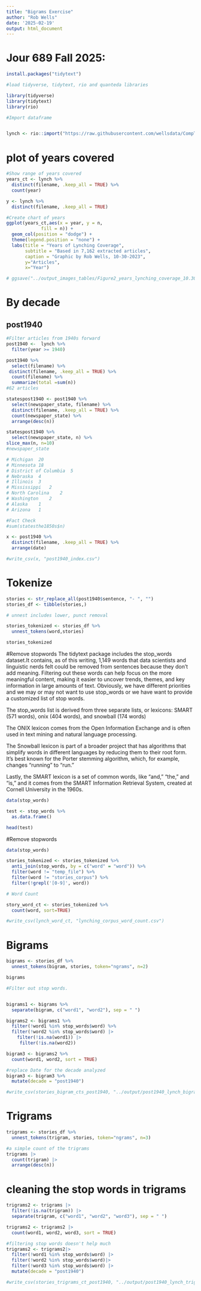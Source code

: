 ```yaml
---
title: "Bigrams Exercise"
author: "Rob Wells"
date: '2025-02-19'
output: html_document
---
```


# Jour 689 Fall 2025:

```r

install.packages("tidytext")
```

```r
#load tidyverse, tidytext, rio and quanteda libraries

library(tidyverse)
library(tidytext)
library(rio)


```

```r
#Import dataframe 


lynch <- rio::import("https://raw.githubusercontent.com/wellsdata/CompText_Jour/refs/heads/main/data/articles_oct_19.csv")

```

# plot of years covered

```r

#Show range of years covered
years_ct <- lynch %>%
  distinct(filename, .keep_all = TRUE) %>% 
  count(year)

y <- lynch %>%
  distinct(filename, .keep_all = TRUE)

#Create chart of years
ggplot(years_ct,aes(x = year, y = n,
             fill = n)) +
  geom_col(position = "dodge") + 
  theme(legend.position = "none") +
  labs(title = "Years of Lynching Coverage",
       subtitle = "Based in 7,162 extracted articles",
       caption = "Graphic by Rob Wells, 10-30-2023",
       y="Articles",
       x="Year")

# ggsave("../output_images_tables/Figure2_years_lynching_coverage_10.30.23.png",device = "png",width=9,height=6, dpi=800)
```

# By decade

## post1940

```r
#Filter articles from 1940s forward
post1940 <-  lynch %>% 
  filter(year >= 1940)

post1940 %>% 
  select(filename) %>% 
 distinct(filename, .keep_all = TRUE) %>% 
  count(filename) %>% 
  summarize(total =sum(n)) 
#62 articles 

statespost1940 <- post1940 %>% 
  select(newspaper_state, filename) %>% 
  distinct(filename, .keep_all = TRUE) %>% 
  count(newspaper_state) %>% 
  arrange(desc(n))

statespost1940 %>% 
  select(newspaper_state, n) %>% 
slice_max(n, n=10)
#newspaper_state

# Michigan	20			
# Minnesota	18			
# District of Columbia	5			
# Nebraska	4			
# Illinois	3			
# Mississippi	2			
# North Carolina	2			
# Washington	2			
# Alaska	1			
# Arizona	1	

#Fact Check
#sum(statesthe1850s$n)

x <- post1940 %>% 
  distinct(filename, .keep_all = TRUE) %>% 
  arrange(date)

#write_csv(x, "post1940_index.csv")
```

# Tokenize

```r

stories <- str_replace_all(post1940$sentence, "- ", "")
stories_df <- tibble(stories,)

# unnest includes lower, punct removal

stories_tokenized <- stories_df %>%
  unnest_tokens(word,stories)

stories_tokenized
```


#Remove stopwords
The tidytext package includes the stop_words dataset.It contains, as of this writing, 1,149 words that data scientists and linguistic nerds felt could be removed from sentences because they don't add meaning. Filtering out these words can help focus on the more meaningful content, making it easier to uncover trends, themes, and key information in large amounts of text. Obviously, we have different priorities and we may or may not want to use stop_words or we have want to provide a customized list of stop words.

The stop_words list is derived from three separate lists, or lexicons: SMART (571 words), onix (404 words), and snowball (174 words)

The ONIX lexicon comes from the Open Information Exchange and is often used in text mining and natural language processing. 

The Snowball lexicon is part of a broader project that has algorithms that simplify words in different languages by reducing them to their root form. It's best known for the Porter stemming algorithm, which, for example, changes "running" to "run." 

Lastly, the SMART lexicon is a set of common words, like "and," "the," and "is," and it comes from the SMART Information Retrieval System, created at Cornell University in the 1960s.

```r
data(stop_words)

test <- stop_words %>% 
  as.data.frame()

head(test)
```

#Remove stopwords
```r

data(stop_words)

stories_tokenized <- stories_tokenized %>%
  anti_join(stop_words, by = c("word" = "word")) %>%
  filter(word != "temp_file") %>%
  filter(word != "stories_corpus") %>%
  filter(!grepl('[0-9]', word))

# Word Count

story_word_ct <- stories_tokenized %>%
  count(word, sort=TRUE)

#write_csv(lynch_word_ct, "lynching_corpus_word_count.csv")

```

# Bigrams

```r
bigrams <- stories_df %>%
  unnest_tokens(bigram, stories, token="ngrams", n=2)

bigrams

#Filter out stop words.


bigrams1 <- bigrams %>%
  separate(bigram, c("word1", "word2"), sep = " ")

bigrams2 <- bigrams1 %>%
  filter(!word1 %in% stop_words$word) %>%
  filter(!word2 %in% stop_words$word) |> 
    filter(!is.na(word1)) |> 
     filter(!is.na(word2))

bigram3 <- bigrams2 %>%
  count(word1, word2, sort = TRUE)

#replace Date for the decade analyzed
bigram3 <- bigram3 %>% 
  mutate(decade = "post1940")

#write_csv(stories_bigram_cts_post1940, "../output/post1940_lynch_bigram_count.csv")

```

# Trigrams

```r
trigrams <- stories_df %>%
  unnest_tokens(trigram, stories, token="ngrams", n=3)

#a simple count of the trigrams
trigrams |> 
  count(trigram) |> 
  arrange(desc(n))
```

# cleaning the stop words in trigrams
```r
trigrams2 <- trigrams |> 
  filter(!is.na(trigram)) |> 
  separate(trigram, c("word1", "word2", "word3"), sep = " ")

trigrams2 <- trigrams2 |> 
  count(word1, word2, word3, sort = TRUE)

#filtering stop words doesn't help much
trigrams2 <- trigrams2|> 
  filter(!word1 %in% stop_words$word) |> 
  filter(!word2 %in% stop_words$word)|> 
  filter(!word3 %in% stop_words$word) |> 
  mutate(decade = "post1940")

#write_csv(stories_trigrams_ct_post1940, "../output/post1940_lynch_trigram_count.csv")


```


